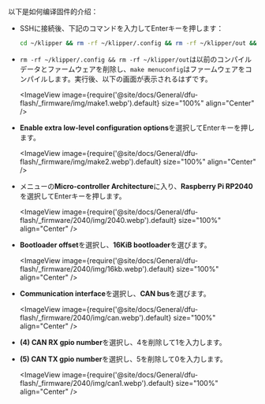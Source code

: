 以下是如何编译固件的介绍：
* SSHに接続後、下記のコマンドを入力してEnterキーを押します：

    ```bash
    cd ~/klipper && rm -rf ~/klipper/.config && rm -rf ~/klipper/out && make menuconfig
    ```

* `rm -rf ~/klipper/.config && rm -rf ~/klipper/out`は以前のコンパイルデータとファームウェアを削除し、`make menuconfig`はファームウェアをコンパイルします。実行後、以下の画面が表示されるはずです。

    <ImageView image={require('@site/docs/General/dfu-flash/_firmware/img/make1.webp').default} size="100%" align="Center" />

* **Enable extra low-level configuration options**を選択してEnterキーを押します。

    <ImageView image={require('@site/docs/General/dfu-flash/_firmware/img/make2.webp').default} size="100%" align="Center" />

* メニューの**Micro-controller Architecture**に入り、**Raspberry Pi RP2040**を選択してEnterキーを押します。

    <ImageView image={require('@site/docs/General/dfu-flash/_firmware/2040/img/2040.webp').default} size="100%" align="Center" />

* **Bootloader offset**を選択し、**16KiB bootloader**を選びます。

    <ImageView image={require('@site/docs/General/dfu-flash/_firmware/2040/img/16kb.webp').default} size="100%" align="Center" />

* **Communication interface**を選択し、**CAN bus**を選びます。

    <ImageView image={require('@site/docs/General/dfu-flash/_firmware/2040/img/can.webp').default} size="100%" align="Center" />

* **(4) CAN RX gpio number**を選択し、4を削除して1を入力します。
* **(5) CAN TX gpio number**を選択し、5を削除して0を入力します。

    <ImageView image={require('@site/docs/General/dfu-flash/_firmware/2040/img/can1.webp').default} size="100%" align="Center" />
